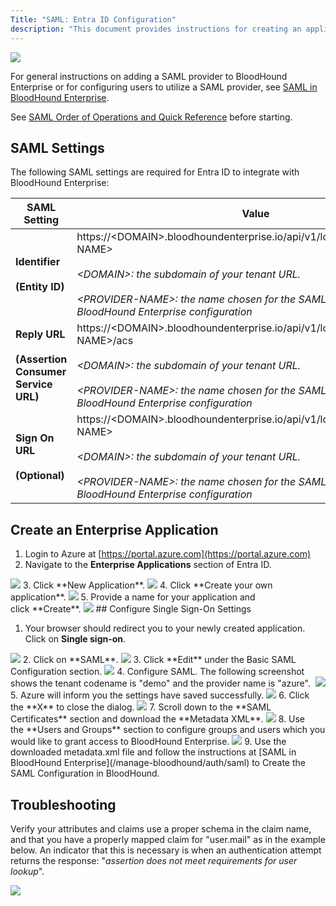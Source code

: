 ---
Title: "SAML: Entra ID Configuration"
description: "This document provides instructions for creating an application within Entra ID for compatibility with BloodHound Enterprise."
---

<img src="/assets/enterprise-AND-community-edition-pill-tag.svg"/> 

For general instructions on adding a SAML provider to BloodHound Enterprise or for configuring users to utilize a SAML provider, see [SAML in BloodHound Enterprise](/manage-bloodhound/auth/saml).

See [SAML Order of Operations and Quick Reference](/manage-bloodhound/auth/saml) before starting.

## SAML Settings

The following SAML settings are required for Entra ID to integrate with BloodHound Enterprise:


| **SAML Setting** | **Value** |
| --- | --- |
| **Identifier**<br/><br/>**(Entity ID)** | https://&lt;DOMAIN&gt;.bloodhoundenterprise.io/api/v1/login/saml/&lt;PROVIDER-NAME&gt;<br/><br/>_&lt;DOMAIN&gt;: the subdomain of your tenant URL._<br/><br/>_&lt;PROVIDER-NAME&gt;: the name chosen for the SAML provider within the BloodHound Enterprise configuration_ |
| **Reply URL**<br/><br/>**(Assertion Consumer Service URL)** | https://&lt;DOMAIN&gt;.bloodhoundenterprise.io/api/v1/login/saml/&lt;PROVIDER-NAME&gt;/acs<br/><br/>_&lt;DOMAIN&gt;: the subdomain of your tenant URL._<br/><br/>_&lt;PROVIDER-NAME&gt;: the name chosen for the SAML provider within the BloodHound Enterprise configuration_ |
| **Sign On URL**<br/><br/>**(Optional)** | https://&lt;DOMAIN&gt;.bloodhoundenterprise.io/api/v1/login/saml/&lt;PROVIDER-NAME&gt;<br/><br/>_&lt;DOMAIN&gt;: the subdomain of your tenant URL._<br/><br/>_&lt;PROVIDER-NAME&gt;: the name chosen for the SAML provider within the BloodHound Enterprise configuration_ |

## Create an Enterprise Application

1.  Login to Azure at [https://portal.azure.com](https://portal.azure.com)
2.  Navigate to the **Enterprise Applications** section of Entra ID.
<Frame>
  <img src="/assets/image-2-44.png"/>
</Frame>
3.  Click **New Application**.
<Frame>
  <img src="/assets/image-2-46.png"/>
</Frame>
4.  Click **Create your own application**.
<Frame>
  <img src="/assets/image-2-47.png"/>
</Frame>
5.  Provide a name for your application and click **Create**.
<Frame>
  <img src="/assets/image-2-48.png"/>
</Frame>
## Configure Single Sign-On Settings

1.  Your browser should redirect you to your newly created application. Click on **Single sign-on**.
<Frame>
  <img src="/assets/image-2-49.png"/>
</Frame>
2.  Click on **SAML**.
<Frame>
  <img src="/assets/image-2-50.png"/>
</Frame>
3.  Click **Edit** under the Basic SAML Configuration section.
<Frame>
  <img src="/assets/image-2-51.png"/>
</Frame>
4.  Configure SAML. The following screenshot shows the tenant codename is "demo" and the provider name is "azure". 
<Frame>
  <img src="/assets/image-2-52.png"/>
</Frame>
5.  Azure will inform you the settings have saved successfully.
<Frame>
  <img src="/assets/image-2-53.png"/>
</Frame>
6.  Click the **X** to close the dialog.
<Frame>
  <img src="/assets/image-2-54.png"/>
</Frame>
7.  Scroll down to the **SAML Certificates** section and download the **Metadata XML**.
<Frame>
  <img src="/assets/image-2-55.png"/>
</Frame>
8.  Use the **Users and Groups** section to configure groups and users which you would like to grant access to BloodHound Enterprise.
<Frame>
  <img src="/assets/image-2-56.png"/>
</Frame>
9.  Use the downloaded metadata.xml file and follow the instructions at [SAML in BloodHound Enterprise](/manage-bloodhound/auth/saml) to Create the SAML Configuration in BloodHound.

## Troubleshooting

Verify your attributes and claims use a proper schema in the claim name, and that you have a properly mapped claim for "user.mail" as in the example below. An indicator that this is necessary is when an authentication attempt returns the response: "_assertion does not meet requirements for user lookup_".

<Frame>
  <img src="/assets/image-2-57.png"/>
</Frame>
